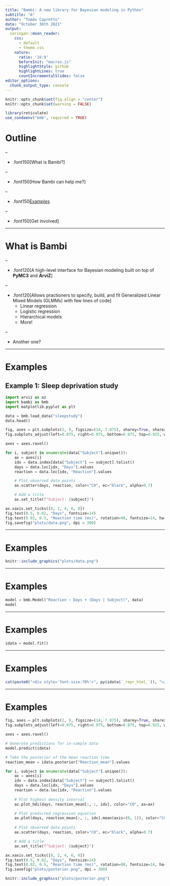 ```yaml
---
title: "Bambi: A new library for Bayesian modeling in Python"
subtitle: "A"
author: "Tomás Capretto"
date: "October 30th 2021"
output: 
  xaringan::moon_reader:
    css:
      - default
      - theme.css
    nature: 
      ratio: '16:9'
      beforeInit: "macros.js"
      highlightStyle: github
      highlightLines: true
      countIncrementalSlides: false
editor_options: 
  chunk_output_type: console
---
```


```r
knitr::opts_chunk$set(fig.align = "center")
knitr::opts_chunk$set(warning = FALSE)
```


```r
library(reticulate)
use_condaenv("bmb", required = TRUE)
```

# Outline

--

* .font150[What is Bambi?]

<!-- Bambi, bayesian modelling, libraries Bambi rely on. -->

--

* .font150[How Bambi can help me?]

--

* .font150[Examples]

--

* .font150[Get involved]

---

# What is Bambi

--

* .font120[A high-level interface for Bayesian modeling built on top of **PyMC3** and **ArviZ**]

--

* .font120[Allows practioners to specify, build, and fit Generalized Linear Mixed Models (GLMMs) with few lines of code] 
  + Linear regression
  + Logistic regression
  + Hierarchical models
  + More!

--

* Another one?


<!-- -- What do I need to use Bambi? -->

---

# Examples


## Example 1: Sleep deprivation study

```python
import arviz as az
import bambi as bmb
import matplotlib.pyplot as plt
```

```python
data = bmb.load_data("sleepstudy")
data.head()
```


```python
fig, axes = plt.subplots(2, 9, figsize=(14, 7.875), sharey=True, sharex=True)
fig.subplots_adjust(left=0.075, right=0.975, bottom=0.075, top=0.925, wspace=0.03)

axes = axes.ravel()

for i, subject in enumerate(data["Subject"].unique()):
    ax = axes[i]
    idx = data.index[data["Subject"] == subject].tolist()
    days = data.loc[idx, "Days"].values
    reaction = data.loc[idx, "Reaction"].values

    # Plot observed data points
    ax.scatter(days, reaction, color="C0", ec="black", alpha=0.7)

    # Add a title
    ax.set_title(f"Subject: {subject}")

ax.xaxis.set_ticks([0, 2, 4, 6, 8])
fig.text(0.5, 0.02, "Days", fontsize=14)
fig.text(0.02, 0.5, "Reaction time (ms)", rotation=90, fontsize=14, ha="left", va="center")
fig.savefig("plots/data.png", dpi = 300)
```

---

# Examples

```r
knitr::include_graphics("plots/data.png")
```

---

# Examples

```python
model = bmb.Model("Reaction ~ Days + (Days | Subject)", data)
model
```

---

# Examples

```python
idata = model.fit()
```

---

# Examples

```r
cat(paste0("<div style='font-size:70%'>", py$idata$`_repr_html_`(), "</div>"))
```

---

# Examples


```python
fig, axes = plt.subplots(2, 9, figsize=(14, 7.875), sharey=True, sharex=True)
fig.subplots_adjust(left=0.075, right=0.975, bottom=0.075, top=0.925, wspace=0.03)

axes = axes.ravel()

# Generate predictions for in-sample data
model.predict(idata)

# Take the posterior of the mean reaction time
reaction_mean = idata.posterior["Reaction_mean"].values

for i, subject in enumerate(data["Subject"].unique()):
    ax = axes[i]
    idx = data.index[data["Subject"] == subject].tolist()
    days = data.loc[idx, "Days"].values
    reaction = data.loc[idx, "Reaction"].values
  
    # Plot highest density interval
    az.plot_hdi(days, reaction_mean[:, :, idx], color="C0", ax=ax)

    # Plot predicted regression equation
    ax.plot(days, reaction_mean[:, :, idx].mean(axis=(0, 1)), color="C0")
  
    # Plot observed data points
    ax.scatter(days, reaction, color="C0", ec="black", alpha=0.7)

    # Add a title
    ax.set_title(f"Subject: {subject}")

ax.xaxis.set_ticks([0, 2, 4, 6, 8])
fig.text(0.5, 0.02, "Days", fontsize=14)
fig.text(0.02, 0.5, "Reaction time (ms)", rotation=90, fontsize=14, ha="left", va="center")
fig.savefig("plots/posterior.png", dpi = 300)
```


```r
knitr::include_graphics("plots/posterior.png")
```